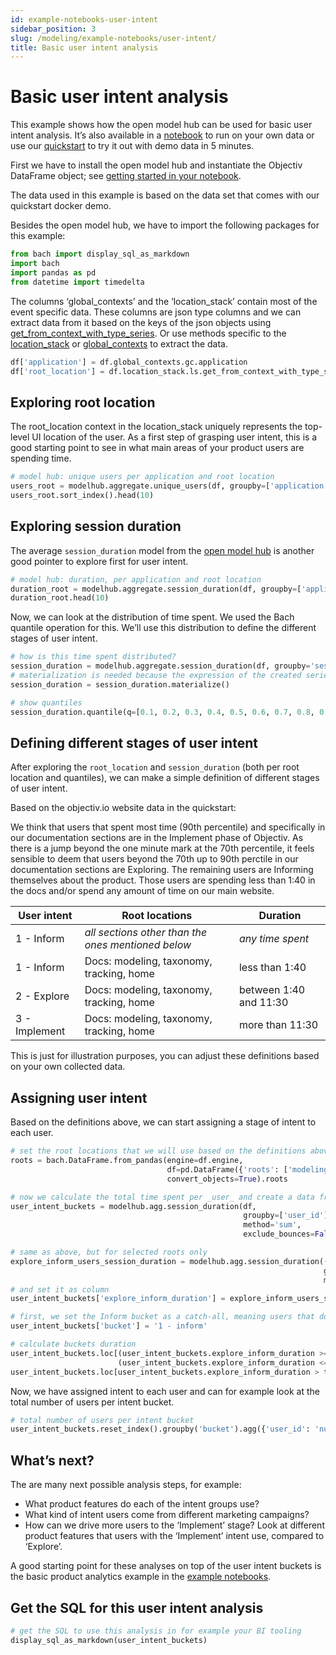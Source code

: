 ```yaml
---
id: example-notebooks-user-intent
sidebar_position: 3
slug: /modeling/example-notebooks/user-intent/
title: Basic user intent analysis
---
```


# Basic user intent analysis

This example shows how the open model hub can be used for basic user intent analysis. It’s also available in
a [notebook](https://github.com/objectiv/objectiv-analytics/blob/main/notebooks/basic-user-intent.ipynb)
to run on your own data or use our [quickstart](https://objectiv.io/docs/home/quickstart-guide/) to try it
out with demo data in 5 minutes.

First we have to install the open model hub and instantiate the Objectiv DataFrame object; see
[getting started in your notebook](/modeling/get-started-in-your-notebook.mdx).

The data used in this example is based on the data set that comes with our quickstart docker demo.

Besides the open model hub, we have to import the following packages for this example:

```python
from bach import display_sql_as_markdown
import bach
import pandas as pd
from datetime import timedelta
```

The columns ‘global_contexts’ and the ‘location_stack’ contain most of the event specific data. These columns
are json type columns and we can extract data from it based on the keys of the json objects using
[get_from_context_with_type_series](/modeling/open-model-hub/api-reference/SeriesGlobalContexts/modelhub.SeriesGlobalContexts.objectiv.mdx).
Or use methods specific to the [location_stack](/modeling/example-notebooks/open-taxonomy.mdx#location-stack) or [global_contexts](/modeling/example-notebooks/open-taxonomy.mdx#global-contexts) to extract the data.

```python
df['application'] = df.global_contexts.gc.application
df['root_location'] = df.location_stack.ls.get_from_context_with_type_series(type='RootLocationContext', key='id')
```

## Exploring root location

The root_location context in the location_stack uniquely represents the top-level UI location of the user. As a first step of grasping user intent, this is a good starting point to see in what main areas of your product users are spending time.

```python
# model hub: unique users per application and root location
users_root = modelhub.aggregate.unique_users(df, groupby=['application', 'root_location'])
users_root.sort_index().head(10)
```

## Exploring session duration

The average `session_duration` model from the [open model hub](/docs/modeling/open-model-hub/) is another good pointer to explore first for user intent.

```python
# model hub: duration, per application and root location
duration_root = modelhub.aggregate.session_duration(df, groupby=['application', 'root_location']).sort_index()
duration_root.head(10)
```

Now, we can look at the distribution of time spent. We used the Bach quantile operation for this. We’ll use this distribution to define the different stages of user intent.

```python
# how is this time spent distributed?
session_duration = modelhub.aggregate.session_duration(df, groupby='session_id')
# materialization is needed because the expression of the created series contains aggregated data, and it is not allowed to aggregate that.
session_duration = session_duration.materialize()

# show quantiles
session_duration.quantile(q=[0.1, 0.2, 0.3, 0.4, 0.5, 0.6, 0.7, 0.8, 0.9]).head(10)
```

## Defining different stages of user intent

After exploring the `root_location` and `session_duration` (both per root location and quantiles), we can make a simple definition of different stages of user intent.

Based on the objectiv.io website data in the quickstart:

We think that users that spent most time (90th percentile) and specifically in our documentation sections are in the Implement phase of Objectiv. As there is a jump beyond the one minute mark at the 70th percentile, it feels sensible to deem that users beyond the 70th up to 90th perctile in our documentation sections are Exploring. The remaining users are Informing themselves about the product. Those users are spending less than 1:40 in the docs and/or spend any amount of time on our main website.

| User intent                                       | Root locations                                                                                                                                                                                     | Duration  |
| ------------------------------------------------- | -------------------------------------------------------------------------------------------------------------------------------------------------------------------------------------------------- | -------- |
| 1 - Inform                                        | *all sections other than the ones mentioned below*                                                                                                                                                   | *any time spent*  |
| 1 - Inform                                        | Docs: modeling, taxonomy, tracking, home                                                                                                                                                           | less than 1:40  |
| 2 - Explore                                       | Docs: modeling, taxonomy, tracking, home                                                                                                                                                           | between 1:40 and 11:30  |
| 3 - Implement                                     | Docs: modeling, taxonomy, tracking, home                                                                                                                                                           | more than 11:30         |

This is just for illustration purposes, you can adjust these definitions based on your own collected data.

## Assigning user intent

Based on the definitions above, we can start assigning a stage of intent to each user.

```python
# set the root locations that we will use based on the definitions above
roots = bach.DataFrame.from_pandas(engine=df.engine,
                                   df=pd.DataFrame({'roots': ['modeling', 'taxonomy', 'tracking', 'home', 'docs']}),
                                   convert_objects=True).roots

# now we calculate the total time spent per _user_ and create a data frame from it
user_intent_buckets = modelhub.agg.session_duration(df,
                                                    groupby=['user_id'],
                                                    method='sum',
                                                    exclude_bounces=False).to_frame()

# same as above, but for selected roots only
explore_inform_users_session_duration = modelhub.agg.session_duration((df[(df.root_location.isin(roots)) & (df.application=='objectiv-docs')]),
                                                                      groupby='user_id',
                                                                      method='sum')
# and set it as column
user_intent_buckets['explore_inform_duration'] = explore_inform_users_session_duration

# first, we set the Inform bucket as a catch-all, meaning users that do not fall into Explore and Implement will be defined as Inform
user_intent_buckets['bucket'] = '1 - inform'

# calculate buckets duration
user_intent_buckets.loc[(user_intent_buckets.explore_inform_duration >= timedelta(0, 100)) &
                        (user_intent_buckets.explore_inform_duration <= timedelta(0, 690)), 'bucket'] = '2 - explore'
user_intent_buckets.loc[user_intent_buckets.explore_inform_duration > timedelta(0, 690), 'bucket'] = '3 - implement'
```

Now, we have assigned intent to each user and can for example look at the total number of users per intent bucket.

```python
# total number of users per intent bucket
user_intent_buckets.reset_index().groupby('bucket').agg({'user_id': 'nunique'}).head()
```

## What’s next?

The are many next possible analysis steps, for example:

* What product features do each of the intent groups use?
* What kind of intent users come from different marketing campaigns?
* How can we drive more users to the ‘Implement’ stage? Look at different product features that users with the ‘Implement’ intent use, compared to ‘Explore’.

A good starting point for these analyses on top of the user intent buckets is the basic product analytics example in the [example notebooks](/modeling/example-notebooks/index.mdx).

## Get the SQL for this user intent analysis

```python
# get the SQL to use this analysis in for example your BI tooling
display_sql_as_markdown(user_intent_buckets)
```
